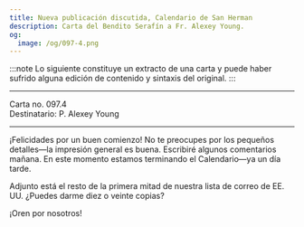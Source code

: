 ```yaml
---
title: Nueva publicación discutida, Calendario de San Herman
description: Carta del Bendito Serafín a Fr. Alexey Young.
og:
  image: /og/097-4.png
---
```


:::note
Lo siguiente constituye un extracto de una carta y puede haber sufrido alguna edición de contenido y sintaxis del original.
:::

---

<div style={{textAlign:'right', fontFamily:'monospace'}}>Carta no. 097.4</div>
<div style={{textAlign:'left', fontFamily:'monospace'}}>Destinatario: P. Alexey Young</div>

---

¡Felicidades por un buen comienzo! No te preocupes por los pequeños detalles—la impresión general es buena. Escribiré algunos comentarios mañana. En este momento estamos terminando el Calendario—ya un día tarde.

Adjunto está el resto de la primera mitad de nuestra lista de correo de EE. UU. ¿Puedes darme diez o veinte copias?

¡Oren por nosotros!
